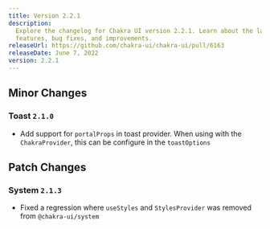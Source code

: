 ```yaml
---
title: Version 2.2.1
description:
  Explore the changelog for Chakra UI version 2.2.1. Learn about the latest
  features, bug fixes, and improvements.
releaseUrl: https://github.com/chakra-ui/chakra-ui/pull/6163
releaseDate: June 7, 2022
version: 2.2.1
---
```


## Minor Changes

### Toast `2.1.0`

- Add support for `portalProps` in toast provider. When using with the
  `ChakraProvider`, this can be configure in the `toastOptions`

## Patch Changes

### System `2.1.3`

- Fixed a regression where `useStyles` and `StylesProvider` was removed from
  `@chakra-ui/system`
